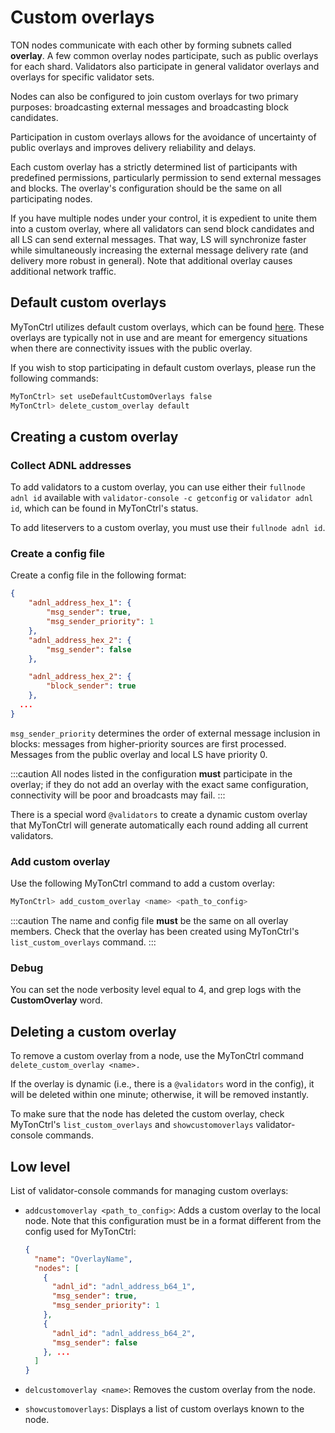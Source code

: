 
# Custom overlays

TON nodes communicate with each other by forming subnets called **overlay**. A few common overlay nodes participate, such as public overlays for each shard. Validators also participate in general validator overlays and overlays for specific validator sets.

Nodes can also be configured to join custom overlays for two primary purposes: broadcasting external messages and broadcasting block candidates.

Participation in custom overlays allows for the avoidance of uncertainty of public overlays and improves delivery reliability and delays.

Each custom overlay has a strictly determined list of participants with predefined permissions, particularly permission to send external messages and blocks. The overlay's configuration should be the same on all participating nodes.

If you have multiple nodes under your control, it is expedient to unite them into a custom overlay, where all validators can send block candidates and all LS can send external messages. That way, LS will synchronize faster while simultaneously increasing the external message delivery rate (and delivery more robust in general). Note that additional overlay causes additional network traffic.

## Default custom overlays

MyTonCtrl utilizes default custom overlays, which can be found [here](https://ton-blockchain.github.io/fallback_custom_overlays.json). These overlays are typically not in use and are meant for emergency situations when there are connectivity issues with the public overlay.

If you wish to stop participating in default custom overlays, please run the following commands:

```bash
MyTonCtrl> set useDefaultCustomOverlays false
MyTonCtrl> delete_custom_overlay default
```

## Creating a custom overlay

### Collect ADNL  addresses

To add validators to a custom overlay, you can use either their `fullnode adnl id` available with `validator-console -c getconfig` or `validator adnl id`, which can be found in MyTonCtrl's status.

To add liteservers to a custom overlay, you must use their `fullnode adnl id`.

### Create a config file

Create a config file in the following format:

```json
{
    "adnl_address_hex_1": {
        "msg_sender": true,
        "msg_sender_priority": 1
    },
    "adnl_address_hex_2": {
        "msg_sender": false
    },

    "adnl_address_hex_2": {
        "block_sender": true
    },
  ...
}
```

`msg_sender_priority` determines the order of external message inclusion in blocks: messages from higher-priority sources are first processed. Messages from the public overlay and local LS have priority 0.

:::caution
All nodes listed in the configuration **must** participate in the overlay; if they do not add an overlay with the exact same configuration, connectivity will be poor and broadcasts may fail.
:::

There is a special word `@validators` to create a dynamic custom overlay that MyTonCtrl will generate automatically each round adding all current validators.

### Add custom overlay

Use the following MyTonCtrl command to add a custom overlay:

```bash
MyTonCtrl> add_custom_overlay <name> <path_to_config>
```

:::caution
The name and config file **must** be the same on all overlay members. Check that the overlay has been created using MyTonCtrl's `list_custom_overlays` command.
:::

### Debug

You can set the node verbosity level equal to 4, and grep logs with the **CustomOverlay** word.

## Deleting a custom overlay

To remove a custom overlay from a node, use the MyTonCtrl command `delete_custom_overlay <name>.`

If the overlay is dynamic (i.e., there is a `@validators` word in the config), it will be deleted within one minute; otherwise, it will be removed instantly.

To make sure that the node has deleted the custom overlay, check MyTonCtrl's `list_custom_overlays`  and `showcustomoverlays` validator-console commands.

## Low level

List of validator-console commands for managing custom overlays:

* `addcustomoverlay <path_to_config>`: Adds a custom overlay to the local node. Note that this configuration must be in a format different from the config used for MyTonCtrl:

  ```json
  {
    "name": "OverlayName",
    "nodes": [
      {
        "adnl_id": "adnl_address_b64_1",
        "msg_sender": true,
        "msg_sender_priority": 1
      },
      {
        "adnl_id": "adnl_address_b64_2",
        "msg_sender": false
      }, ...
    ]
  }
  ```

* `delcustomoverlay <name>`: Removes the custom overlay from the node.

* `showcustomoverlays`: Displays a list of custom overlays known to the node.

<Feedback />
